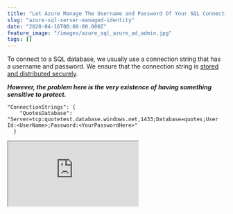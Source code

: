 ```yaml
---
title: "Let Azure Manage The Username and Password Of Your SQL Connection String"
slug: "azure-sql-server-managed-identity"
date: "2020-04-16T00:00:00.000Z"
feature_image: "/images/azure_sql_azure_ad_admin.jpg"
tags: []
---
```


To connect to a SQL database, we usually use a connection string that has a username and password. We ensure that the connection string is [stored and distributed securely](__GHOST_URL__/blog/keeping-sensitive-configuration-data-out-of-source-control/).

**_However, the problem here is the very existence of having something sensitive to protect._**

    "ConnectionStrings": {
        "QuotesDatabase": "Server=tcp:quotetest.database.windows.net,1433;Database=quotes;User Id:<UserName>;Password:<YourPasswordHere>"
      }
    

<iframe src="https://www.youtube.com/embed/FFBaw-ug2-I" />

Azure SQL supports Azure AD authentication, which means it also supports the [Managed Identity](https://docs.microsoft.com/en-us/azure/active-directory/managed-identities-azure-resources/overview) feature of Azure AD. With Managed Identity, we no longer need the User Id and Password to connect. The credential is managed automatically by Azure and allows us to connect to resources that support Azure AD authentication.

In this post, let us look at how we can use Manage Service Identity to connect to Azure SQL from a web application running in Azure. Once set up, all we need is the database server details and the database name to connect to the database

[![](/images/asp_net_core_banner.png)](https://www.youtube.com/playlist?list=PL59L9XrzUa-nqfCHIKazYMFRKapPNI4sP)

Using Azure AD Token to Connect to SQL
--------------------------------------

Using the [DefaultAzureCredential from Azure Identity SDK we can retrieve token from Azure AD](__GHOST_URL__/blog/defaultazurecredential-from-azure-sdk/). SqlConnection uses this token for authentication. Below is a sample code where the AccessToken property of the SqlConnection is the Azure AD token.

    var connectionString = Configuration.GetConnectionString("QuotesDatabase");
    services.AddTransient(a =>
    {
        var sqlConnection = new SqlConnection(connectionString);
        var credential = new DefaultAzureCredential();
        var token = credential
            .GetToken(new Azure.Core.TokenRequestContext(
                new[] { "https://database.windows.net/.default" }));
        sqlConnection.AccessToken = token.Token;
        return sqlConnection;
    });
    

When using Entity Framework, we need to use a slight workaround until [EF Core will get full support for Azure AD token access](https://github.com/dotnet/efcore/issues/13261). The easiest way to set up is to set the token for the underlying SqlConnection for EF explicitly. Also, [check out this gist](https://gist.github.com/ChristopherHaws/b1c54b95838f1513bfb74fa1c8e408f3), for a different solution.

    public QuoteContext(DbContextOptions options) : base(options)
    {
        var conn = (Microsoft.Data.SqlClient.SqlConnection)Database.GetDbConnection();
        var credential = new DefaultAzureCredential();
        var token = credential
                .GetToken(new Azure.Core.TokenRequestContext(
                    new[] { "https://database.windows.net/.default" }));
        conn.AccessToken = token.Token;
    }
    

Setting Up SQL Server For Managed Identity
------------------------------------------

To manage Azure SQL for AD identities, we need to connect to SQL under the Azure user context. To do this, let us set up an Azure AD user as a SQL admin. It can be done from the Azure Portal under the Azure Directory Admin option for the database server, as shown below.

![](/images/azure_sql_azure_ad_admin.jpg)

Using the SQL AD Admin credentials, you can connect via [SQL Server Management Studio](https://docs.microsoft.com/en-us/sql/ssms/download-sql-server-management-studio-ssms?view=sql-server-ver15) or [sqlcmd](https://docs.microsoft.com/en-us/sql/tools/sqlcmd-utility?view=sql-server-ver15) and grant other AD identities access. The below script grants the user 'db\_datareader, db\_datawriter, and db\_ddladmin' access.

    CREATE USER [<identity-name>] FROM EXTERNAL PROVIDER;
    ALTER ROLE db_datareader ADD MEMBER [<identity-name>];
    ALTER ROLE db_datawriter ADD MEMBER [<identity-name>];
    ALTER ROLE db_ddladmin ADD MEMBER [<identity-name>];
    GO
    

`<identity-name>` is the name of the managed identity in Azure AD. For a system-assigned identity, the name is the same as the App Service name. It can also be an Azure AD Group (use the group name in this case). It gives you multiple options on how you want to manage access to the database. For local development, you can either [create a separate AD application and use the ClientId/Secret for EnvironmentCredential](__GHOST_URL__/blog/azure-managed-service-identity-and-local-development/), or add all developers to an Azure AD group and grant the AD group access or explicitly add in each user to the database.

No longer we need any credentials to connect to the SQL database running on Azure. This makes it one less sensitive information to manage for our application.

    "ConnectionStrings": {
        "QuotesDatabase": "Server=tcp:quotetest.database.windows.net,1433;Database=quotes"
      }
    

Hope this helps you!